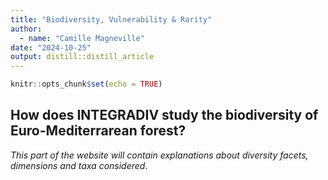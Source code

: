 ```yaml
---
title: "Biodiversity, Vulnerability & Rarity"
author: 
  - name: "Camille Magneville"
date: "2024-10-25"
output: distill::distill_article
---
```


```r
knitr::opts_chunk$set(echo = TRUE)
```

## How does INTEGRADIV study the biodiversity of Euro-Mediterrarean forest?

_This part of the website will contain explanations about diversity facets, dimensions and taxa considered_.


